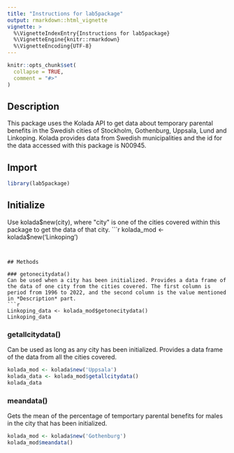 ```yaml
---
title: "Instructions for lab5package"
output: rmarkdown::html_vignette
vignette: >
  %\VignetteIndexEntry{Instructions for lab5package}
  %\VignetteEngine{knitr::rmarkdown}
  %\VignetteEncoding{UTF-8}
---
```


```r
knitr::opts_chunk$set(
  collapse = TRUE,
  comment = "#>"
)
```

## Description
This package uses the Kolada API to get data about temporary parental benefits in the Swedish cities of Stockholm, Gothenburg, Uppsala, Lund and Linkoping. Kolada provides data from Swedish municipalities and the id for the data accessed with this package is N00945.

## Import
```r
library(lab5package)
```

## Initialize
Use kolada$new(city), where "city" is one of the cities covered within this package to get the data of that city. 
```r
kolada_mod <- kolada$new('Linkoping')
```


## Methods

### getonecitydata()
Can be used when a city has been initialized. Provides a data frame of the data of one city from the cities covered. The first column is period from 1996 to 2022, and the second column is the value mentioned in *Description* part.
```r
Linkoping_data <- kolada_mod$getonecitydata()
Linkoping_data
```

### getallcitydata()
Can be used as long as any city has been initialized. Provides a data frame of the data from all the cities covered.
```r
kolada_mod <- kolada$new('Uppsala')
kolada_data <- kolada_mod$getallcitydata()
kolada_data
```

### meandata()
Gets the mean of the percentage of temportary parental benefits for males in the city that has been initialized.
```r
kolada_mod <- kolada$new('Gothenburg')
kolada_mod$meandata()
```
